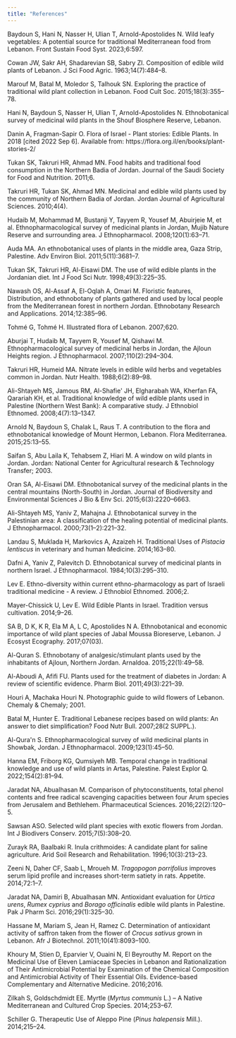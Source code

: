 ```yaml
---
title: "References"
---
```


Baydoun S, Hani N, Nasser H, Ulian T, Arnold-Apostolides N. Wild leafy vegetables: A potential source for traditional Mediterranean food from Lebanon. Front Sustain Food Syst. 2023;6:597.

Cowan JW, Sakr AH, Shadarevian SB, Sabry ZI. Composition of edible wild plants of Lebanon. J Sci Food Agric. 1963;14(7):484--8.

Marouf M, Batal M, Moledor S, Talhouk SN. Exploring the practice of traditional wild plant collection in Lebanon. Food Cult Soc. 2015;18(3):355--78.

Hani N, Baydoun S, Nasser H, Ulian T, Arnold-Apostolides N. Ethnobotanical survey of medicinal wild plants in the Shouf Biosphere Reserve, Lebanon.

Danin A, Fragman-Sapir O. Flora of Israel - Plant stories: Edible Plants. In 2018 \[cited 2022 Sep 6\]. Available from: https://flora.org.il/en/books/plant-stories-2/

Tukan SK, Takruri HR, Ahmad MN. Food habits and traditional food consumption in the Northern Badia of Jordan. Journal of the Saudi Society for Food and Nutrition. 2011;6.

Takruri HR, Tukan SK, Ahmad MN. Medicinal and edible wild plants used by the community of Northern Badia of Jordan. Jordan Journal of Agricultural Sciences. 2010;4(4).

Hudaib M, Mohammad M, Bustanji Y, Tayyem R, Yousef M, Abuirjeie M, et al. Ethnopharmacological survey of medicinal plants in Jordan, Mujib Nature Reserve and surrounding area. J Ethnopharmacol. 2008;120(1):63--71.

Auda MA. An ethnobotanical uses of plants in the middle area, Gaza Strip, Palestine. Adv Environ Biol. 2011;5(11):3681--7.

Tukan SK, Takruri HR, Al-Eisawi DM. The use of wild edible plants in the Jordanian diet. Int J Food Sci Nutr. 1998;49(3):225--35.

Nawash OS, Al-Assaf A, El-Oqlah A, Omari M. Floristic features, Distribution, and ethnobotany of plants gathered and used by local people from the Mediterranean forest in northern Jordan. Ethnobotany Research and Applications. 2014;12:385--96.

Tohmé G, Tohmé H. Illustrated flora of Lebanon. 2007;620.

Aburjai T, Hudaib M, Tayyem R, Yousef M, Qishawi M. Ethnopharmacological survey of medicinal herbs in Jordan, the Ajloun Heights region. J Ethnopharmacol. 2007;110(2):294--304.

Takruri HR, Humeid MA. Nitrate levels in edible wild herbs and vegetables common in Jordan. Nutr Health. 1988;6(2):89--98.

Ali-Shtayeh MS, Jamous RM, Al-Shafie\' JH, Elgharabah WA, Kherfan FA, Qarariah KH, et al. Traditional knowledge of wild edible plants used in Palestine (Northern West Bank): A comparative study. J Ethnobiol Ethnomed. 2008;4(7):13--1347.

Arnold N, Baydoun S, Chalak L, Raus T. A contribution to the flora and ethnobotanical knowledge of Mount Hermon, Lebanon. Flora Mediterranea. 2015;25:13--55.

Saifan S, Abu Laila K, Tehabsem Z, Hiari M. A window on wild plants in Jordan. Jordan: National Center for Agricultural research & Technology Transfer; 2003.

Oran SA, Al-Eisawi DM. Ethnobotanical survey of the medicinal plants in the central mountains (North-South) in Jordan. Journal of Biodiversity and Environmental Sciences J Bio & Env Sci. 2015;6(3):2220--6663.

Ali-Shtayeh MS, Yaniv Z, Mahajna J. Ethnobotanical survey in the Palestinian area: A classification of the healing potential of medicinal plants. J Ethnopharmacol. 2000;73(1--2):221--32.

Landau S, Muklada H, Markovics A, Azaizeh H. Traditional Uses of *Pistacia lentiscus* in veterinary and human Medicine. 2014;163--80.

Dafni A, Yaniv Z, Palevitch D. Ethnobotanical survey of medicinal plants in northern Israel. J Ethnopharmacol. 1984;10(3):295--310.

Lev E. Ethno-diversity within current ethno-pharmacology as part of Israeli traditional medicine - A review. J Ethnobiol Ethnomed. 2006;2.

Mayer-Chissick U, Lev E. Wild Edible Plants in Israel. Tradition versus cultivation. 2014;9--26.

SA B, D K, K R, Ela M A, L C, Apostolides N A. Ethnobotanical and economic importance of wild plant species of Jabal Moussa Bioreserve, Lebanon. J Ecosyst Ecography. 2017;07(03).

Al-Quran S. Ethnobotany of analgesic/stimulant plants used by the inhabitants of Ajloun, Northern Jordan. Arnaldoa. 2015;22(1):49--58.

Al-Aboudi A, Afifi FU. Plants used for the treatment of diabetes in Jordan: A review of scientific evidence. Pharm Biol. 2011;49(3):221--39.

Houri A, Machaka Houri N. Photographic guide to wild flowers of Lebanon. Chemaly & Chemaly; 2001.

Batal M, Hunter E. Traditional Lebanese recipes based on wild plants: An answer to diet simplification? Food Nutr Bull. 2007;28(2 SUPPL.).

Al-Qura\'n S. Ethnopharmacological survey of wild medicinal plants in Showbak, Jordan. J Ethnopharmacol. 2009;123(1):45--50.

Hanna EM, Friborg KG, Qumsiyeh MB. Temporal change in traditional knowledge and use of wild plants in Artas, Palestine. Palest Explor Q. 2022;154(2):81--94.

Jaradat NA, Abualhasan M. Comparison of phytoconstituents, total phenol contents and free radical scavenging capacities between four Arum species from Jerusalem and Bethlehem. Pharmaceutical Sciences. 2016;22(2):120--5.

Sawsan ASO. Selected wild plant species with exotic flowers from Jordan. Int J Biodivers Conserv. 2015;7(5):308--20.

Zurayk RA, Baalbaki R. Inula crithmoides: A candidate plant for saline agriculture. Arid Soil Research and Rehabilitation. 1996;10(3):213--23.

Zeeni N, Daher CF, Saab L, Mroueh M. *Tragopogon porrifolius* improves serum lipid profile and increases short-term satiety in rats. Appetite. 2014;72:1--7.

Jaradat NA, Damiri B, Abualhasan MN. Antioxidant evaluation for *Urtica urens*, *Rumex cyprius* and *Borago officinalis* edible wild plants in Palestine. Pak J Pharm Sci. 2016;29(1):325--30.

Hassane M, Mariam S, Jean H, Ramez C. Determination of antioxidant activity of saffron taken from the flower of *Crocus sativus* grown in Lebanon. Afr J Biotechnol. 2011;10(41):8093--100.

Khoury M, Stien D, Eparvier V, Ouaini N, El Beyrouthy M. Report on the Medicinal Use of Eleven Lamiaceae Species in Lebanon and Rationalization of Their Antimicrobial Potential by Examination of the Chemical Composition and Antimicrobial Activity of Their Essential Oils. Evidence-based Complementary and Alternative Medicine. 2016;2016.

Zilkah S, Goldschdmidt EE. Myrtle (*Myrtus communis* L.) -- A Native Mediterranean and Cultured Crop Species. 2014;253--67.

Schiller G. Therapeutic Use of Aleppo Pine (*Pinus halepensis* Mill.). 2014;215--24.
